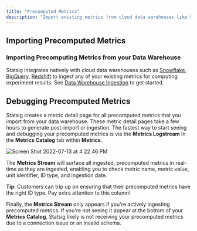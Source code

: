 ```yaml
---
title: "Precomputed Metrics"
description: "Import existing metrics from cloud data warehouses like Snowflake, BigQuery, and Redshift for experiment analysis."
---
```


## Importing Precomputed Metrics

### Importing Precomputing Metrics from your Data Warehouse

Statsig integrates natively with cloud data warehouses such as [Snowflake](/data-warehouse-ingestion/snowflake), [BigQuery](/data-warehouse-ingestion/bigquery), [Redshift](/data-warehouse-ingestion/redshift) to ingest any of your existing metrics for computing experiment results. See [Data Warehouse Ingestion](/data-warehouse-ingestion/introduction) to get started.

## Debugging Precomputed Metrics

Statsig creates a metric detail page for all precomputed metrics that you import from your data warehouse. These metric detail pages take a few hours to generate post-import or ingestion. The fastest way to start seeing and debugging your precomputed metrics is via the **Metrics Logstream** in the **Metrics Catalog** tab within **Metrics**.

![Screen Shot 2022-07-13 at 4 22 46 PM](https://user-images.githubusercontent.com/101903926/178854882-730ef0d5-8eb2-4344-88ab-33111301e712.png)

The **Metrics Stream** will surface all ingested, precomputed metrics in real-time as they are ingested, enabling you to check metric name, metric value, unit identifier, ID type, and ingestion date.

<Info>**Tip**: Customers can trip up on ensuring that their precomputed metrics have the right ID type. Pay extra attention to this column!</Info>

Finally, the **Metrics Stream** only appears if you're actively ingesting precomputed metrics. If you're not seeing it appear at the bottom of your **Metrics Catalog**, Statsig likely is not receiving your precomputed metrics due to a connection issue or an invalid schema.
